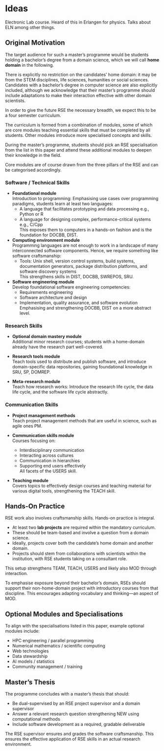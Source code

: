 # Ideas

Electronic Lab course. Heard of this in Erlangen for physics. Talks about ELN among other things.

## Original Motivation

The target audience for such a master's programme would be students holding a bachelor's degree from a domain science, which we will call **home domain** in the following.

There is explicitly no restriction on the candidates' home domain: it may be from the STEM disciplines, life sciences, humanities or social sciences. Candidates with a bachelor's degree in computer science are also explicitly included, although we acknowledge that their master's programme should include adaptations to make their interaction effective with other domain scientists.

In order to give the future RSE the necessary breadth, we expect this to be a four semester curriculum.

The curriculum is formed from a combination of modules, some of which are core modules teaching essential skills that must be completed by all students. Other modules introduce more specialised concepts and skills.

During the master's programme, students should pick an RSE specialisation from the list in this paper and attend these additional modules to deepen their knowledge in the field.

Core modules are of course drawn from the three pillars of the RSE and can be categorised accordingly.

### Software / Technical Skills

- **Foundational module**  
  Introduction to programming: Emphasising use cases over programming paradigms, students learn at least two languages:
  - A language that facilitates prototyping and data processing e.g., Python or R
  - A language for designing complex, performance-critical systems e.g., C/Cpp  
    This exposes them to computers in a hands-on fashion and is the foundation for DOCBB, DIST.

- **Computing environment module**  
  Programming languages are not enough to work in a landscape of many interconnected software components. Hence, we require something like software craftsmanship:
  - Tools: Unix shell, version control systems, build systems, documentation generators, package distribution platforms, and software discovery systems  
    This strengthens skills in DIST, DOCBB, SWREPOS, SRU.

- **Software engineering module**  
  Develop foundational software engineering competencies:
  - Requirements engineering
  - Software architecture and design
  - Implementation, quality assurance, and software evolution  
    Emphasising and strengthening DOCBB, DIST on a more abstract level.

### Research Skills

- **Optional domain mastery module**  
  Additional minor research courses; students with a home-domain already have the research part well-covered.

- **Research tools module**  
  Teach tools used to distribute and publish software, and introduce domain-specific data repositories, gaining foundational knowledge in SRU, SP, DOMREP.

- **Meta-research module**  
  Teach how research works: Introduce the research life cycle, the data life cycle, and the software life cycle abstractly.

### Communication Skills

- **Project management methods**  
  Teach project management methods that are useful in science, such as agile ones PM.

- **Communication skills module**  
  Courses focusing on:
  - Interdisciplinary communication
  - Interacting across cultures
  - Communication in hierarchies
  - Supporting end users effectively  
    All facets of the USERS skill.

- **Teaching module**  
  Covers topics to effectively design courses and teaching material for various digital tools, strengthening the TEACH skill.

## Hands-On Practice

RSE work also involves craftsmanship skills. Hands-on practice is integral.

- At least two **lab projects** are required within the mandatory curriculum.
- These should be team-based and involve a question from a domain science.
- Ideally, projects cover both the candidate's home domain and another domain.
- Projects should stem from collaborations with scientists within the institution, with RSE students taking on a consultant role.

This setup strengthens TEAM, TEACH, USERS and likely also MOD through interaction.

To emphasise exposure beyond their bachelor's domain, RSEs should support their non-home-domain project with introductory courses from that discipline. This encourages adapting vocabulary and thinking—an aspect of MOD.

## Optional Modules and Specialisations

To align with the specialisations listed in this paper, example optional modules include:

- HPC engineering / parallel programming
- Numerical mathematics / scientific computing
- Web technologies
- Data stewardship
- AI models / statistics
- Community management / training

## Master's Thesis

The programme concludes with a master's thesis that should:

- Be dual-supervised by an RSE project supervisor and a domain supervisor
- Answer a relevant research question strengthening NEW using computational methods
- Include software development as a required, gradable deliverable

The RSE supervisor ensures and grades the software craftsmanship. This ensures the effective application of RSE skills in an actual research environment.
